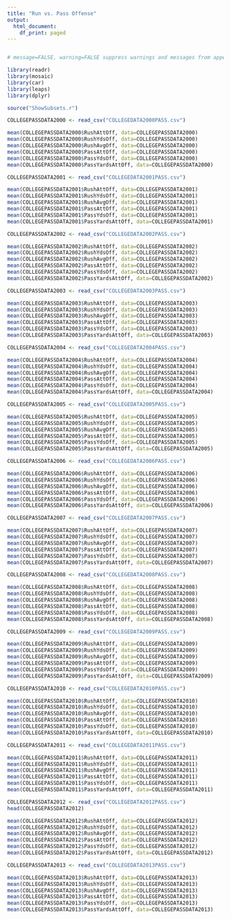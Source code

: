 ---
title: "Run vs. Pass Offense"
output: 
  html_document:
    df_print: paged
---
```{r}

```

```{r message=FALSE, warning=FALSE}
# message=FALSE, warning=FALSE suppress warnings and messages from appearing in knitted html

library(readr)
library(mosaic)
library(car)
library(leaps)
library(dplyr)

source("ShowSubsets.r")

COLLEGEPASSDATA2000 <- read_csv("COLLEGEDATA2000PASS.csv")

```

```{r}
mean(COLLEGEPASSDATA2000$RushAttOff, data=COLLEGEPASSDATA2000)
mean(COLLEGEPASSDATA2000$RushYdsOff, data=COLLEGEPASSDATA2000)
mean(COLLEGEPASSDATA2000$RushAvgOff, data=COLLEGEPASSDATA2000)
mean(COLLEGEPASSDATA2000$PassAttOff, data=COLLEGEPASSDATA2000)
mean(COLLEGEPASSDATA2000$PassYdsOff, data=COLLEGEPASSDATA2000)
mean(COLLEGEPASSDATA2000$PassYardsAttOff, data=COLLEGEPASSDATA2000)

```

```{r}

COLLEGEPASSDATA2001 <- read_csv("COLLEGEDATA2001PASS.csv")
```

```{r}
mean(COLLEGEPASSDATA2001$RushAttOff, data=COLLEGEPASSDATA2001)
mean(COLLEGEPASSDATA2001$RushYdsOff, data=COLLEGEPASSDATA2001)
mean(COLLEGEPASSDATA2001$RushAvgOff, data=COLLEGEPASSDATA2001)
mean(COLLEGEPASSDATA2001$PassAttOff, data=COLLEGEPASSDATA2001)
mean(COLLEGEPASSDATA2001$PassYdsOff, data=COLLEGEPASSDATA2001)
mean(COLLEGEPASSDATA2001$PassYardsAttOff, data=COLLEGEPASSDATA2001)

```

```{r}

COLLEGEPASSDATA2002 <- read_csv("COLLEGEDATA2002PASS.csv")
```

```{r}
mean(COLLEGEPASSDATA2002$RushAttOff, data=COLLEGEPASSDATA2002)
mean(COLLEGEPASSDATA2002$RushYdsOff, data=COLLEGEPASSDATA2002)
mean(COLLEGEPASSDATA2002$RushAvgOff, data=COLLEGEPASSDATA2002)
mean(COLLEGEPASSDATA2002$PassAttOff, data=COLLEGEPASSDATA2002)
mean(COLLEGEPASSDATA2002$PassYdsOff, data=COLLEGEPASSDATA2002)
mean(COLLEGEPASSDATA2002$PassYardsAttOff, data=COLLEGEPASSDATA2002)

```

```{r}

COLLEGEPASSDATA2003 <- read_csv("COLLEGEDATA2003PASS.csv")
```

```{r}
mean(COLLEGEPASSDATA2003$RushAttOff, data=COLLEGEPASSDATA2003)
mean(COLLEGEPASSDATA2003$RushYdsOff, data=COLLEGEPASSDATA2003)
mean(COLLEGEPASSDATA2003$RushAvgOff, data=COLLEGEPASSDATA2003)
mean(COLLEGEPASSDATA2003$PassAttOff, data=COLLEGEPASSDATA2003)
mean(COLLEGEPASSDATA2003$PassYdsOff, data=COLLEGEPASSDATA2003)
mean(COLLEGEPASSDATA2003$PassYardsAttOff, data=COLLEGEPASSDATA2003)

```

```{r}

COLLEGEPASSDATA2004 <- read_csv("COLLEGEDATA2004PASS.csv")
```

```{r}
mean(COLLEGEPASSDATA2004$RushAttOff, data=COLLEGEPASSDATA2004)
mean(COLLEGEPASSDATA2004$RushYdsOff, data=COLLEGEPASSDATA2004)
mean(COLLEGEPASSDATA2004$RushAvgOff, data=COLLEGEPASSDATA2004)
mean(COLLEGEPASSDATA2004$PassAttOff, data=COLLEGEPASSDATA2004)
mean(COLLEGEPASSDATA2004$PassYdsOff, data=COLLEGEPASSDATA2004)
mean(COLLEGEPASSDATA2004$PassYardsAttOff, data=COLLEGEPASSDATA2004)

```

```{r}

COLLEGEPASSDATA2005 <- read_csv("COLLEGEDATA2005PASS.csv")
```

```{r}
mean(COLLEGEPASSDATA2005$RushAttOff, data=COLLEGEPASSDATA2005)
mean(COLLEGEPASSDATA2005$RushYdsOff, data=COLLEGEPASSDATA2005)
mean(COLLEGEPASSDATA2005$RushAvgOff, data=COLLEGEPASSDATA2005)
mean(COLLEGEPASSDATA2005$PassAttOff, data=COLLEGEPASSDATA2005)
mean(COLLEGEPASSDATA2005$PassYdsOff, data=COLLEGEPASSDATA2005)
mean(COLLEGEPASSDATA2005$PassYardsAttOff, data=COLLEGEPASSDATA2005)

```

```{r}

COLLEGEPASSDATA2006 <- read_csv("COLLEGEDATA2006PASS.csv")
```

```{r}
mean(COLLEGEPASSDATA2006$RushAttOff, data=COLLEGEPASSDATA2006)
mean(COLLEGEPASSDATA2006$RushYdsOff, data=COLLEGEPASSDATA2006)
mean(COLLEGEPASSDATA2006$RushAvgOff, data=COLLEGEPASSDATA2006)
mean(COLLEGEPASSDATA2006$PassAttOff, data=COLLEGEPASSDATA2006)
mean(COLLEGEPASSDATA2006$PassYdsOff, data=COLLEGEPASSDATA2006)
mean(COLLEGEPASSDATA2006$PassYardsAttOff, data=COLLEGEPASSDATA2006)

```

```{r}

COLLEGEPASSDATA2007 <- read_csv("COLLEGEDATA2007PASS.csv")
```

```{r}
mean(COLLEGEPASSDATA2007$RushAttOff, data=COLLEGEPASSDATA2007)
mean(COLLEGEPASSDATA2007$RushYdsOff, data=COLLEGEPASSDATA2007)
mean(COLLEGEPASSDATA2007$RushAvgOff, data=COLLEGEPASSDATA2007)
mean(COLLEGEPASSDATA2007$PassAttOff, data=COLLEGEPASSDATA2007)
mean(COLLEGEPASSDATA2007$PassYdsOff, data=COLLEGEPASSDATA2007)
mean(COLLEGEPASSDATA2007$PassYardsAttOff, data=COLLEGEPASSDATA2007)

```

```{r}

COLLEGEPASSDATA2008 <- read_csv("COLLEGEDATA2008PASS.csv")
```

```{r}
mean(COLLEGEPASSDATA2008$RushAttOff, data=COLLEGEPASSDATA2008)
mean(COLLEGEPASSDATA2008$RushYdsOff, data=COLLEGEPASSDATA2008)
mean(COLLEGEPASSDATA2008$RushAvgOff, data=COLLEGEPASSDATA2008)
mean(COLLEGEPASSDATA2008$PassAttOff, data=COLLEGEPASSDATA2008)
mean(COLLEGEPASSDATA2008$PassYdsOff, data=COLLEGEPASSDATA2008)
mean(COLLEGEPASSDATA2008$PassYardsAttOff, data=COLLEGEPASSDATA2008)

```

```{r}

COLLEGEPASSDATA2009 <- read_csv("COLLEGEDATA2009PASS.csv")
```

```{r}
mean(COLLEGEPASSDATA2009$RushAttOff, data=COLLEGEPASSDATA2009)
mean(COLLEGEPASSDATA2009$RushYdsOff, data=COLLEGEPASSDATA2009)
mean(COLLEGEPASSDATA2009$RushAvgOff, data=COLLEGEPASSDATA2009)
mean(COLLEGEPASSDATA2009$PassAttOff, data=COLLEGEPASSDATA2009)
mean(COLLEGEPASSDATA2009$PassYdsOff, data=COLLEGEPASSDATA2009)
mean(COLLEGEPASSDATA2009$PassYardsAttOff, data=COLLEGEPASSDATA2009)

```

```{r}

COLLEGEPASSDATA2010 <- read_csv("COLLEGEDATA2010PASS.csv")
```

```{r}
mean(COLLEGEPASSDATA2010$RushAttOff, data=COLLEGEPASSDATA2010)
mean(COLLEGEPASSDATA2010$RushYdsOff, data=COLLEGEPASSDATA2010)
mean(COLLEGEPASSDATA2010$RushAvgOff, data=COLLEGEPASSDATA2010)
mean(COLLEGEPASSDATA2010$PassAttOff, data=COLLEGEPASSDATA2010)
mean(COLLEGEPASSDATA2010$PassYdsOff, data=COLLEGEPASSDATA2010)
mean(COLLEGEPASSDATA2010$PassYardsAttOff, data=COLLEGEPASSDATA2010)

```

```{r}

COLLEGEPASSDATA2011 <- read_csv("COLLEGEDATA2011PASS.csv")
```

```{r}
mean(COLLEGEPASSDATA2011$RushAttOff, data=COLLEGEPASSDATA2011)
mean(COLLEGEPASSDATA2011$RushYdsOff, data=COLLEGEPASSDATA2011)
mean(COLLEGEPASSDATA2011$RushAvgOff, data=COLLEGEPASSDATA2011)
mean(COLLEGEPASSDATA2011$PassAttOff, data=COLLEGEPASSDATA2011)
mean(COLLEGEPASSDATA2011$PassYdsOff, data=COLLEGEPASSDATA2011)
mean(COLLEGEPASSDATA2011$PassYardsAttOff, data=COLLEGEPASSDATA2011)

```

```{r}

COLLEGEPASSDATA2012 <- read_csv("COLLEGEDATA2012PASS.csv")
head(COLLEGEPASSDATA2012)
```

```{r}
mean(COLLEGEPASSDATA2012$RushAttOff, data=COLLEGEPASSDATA2012)
mean(COLLEGEPASSDATA2012$RushYdsOff, data=COLLEGEPASSDATA2012)
mean(COLLEGEPASSDATA2012$RushAvgOff, data=COLLEGEPASSDATA2012)
mean(COLLEGEPASSDATA2012$PassAttOff, data=COLLEGEPASSDATA2012)
mean(COLLEGEPASSDATA2012$PassYdsOff, data=COLLEGEPASSDATA2012)
mean(COLLEGEPASSDATA2012$PassYardsAttOff, data=COLLEGEPASSDATA2012)

```

```{r}

COLLEGEPASSDATA2013 <- read_csv("COLLEGEDATA2013PASS.csv")
```

```{r}
mean(COLLEGEPASSDATA2013$RushAttOff, data=COLLEGEPASSDATA2013)
mean(COLLEGEPASSDATA2013$RushYdsOff, data=COLLEGEPASSDATA2013)
mean(COLLEGEPASSDATA2013$RushAvgOff, data=COLLEGEPASSDATA2013)
mean(COLLEGEPASSDATA2013$PassAttOff, data=COLLEGEPASSDATA2013)
mean(COLLEGEPASSDATA2013$PassYdsOff, data=COLLEGEPASSDATA2013)
mean(COLLEGEPASSDATA2013$PassYardsAttOff, data=COLLEGEPASSDATA2013)

```

